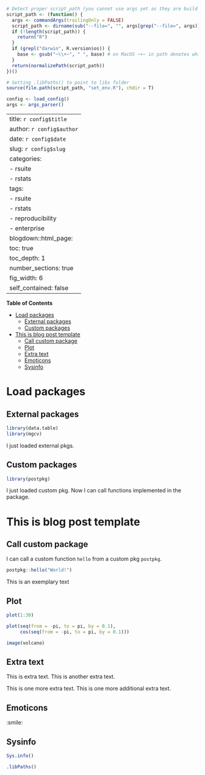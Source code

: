 ```r
# Detect proper script_path (you cannot use args yet as they are build with tools in set_env.r)
script_path <- (function() {
  args <- commandArgs(trailingOnly = FALSE)
  script_path <- dirname(sub("--file=", "", args[grep("--file=", args)]))
  if (!length(script_path)) {
    return("R")
  }
  if (grepl("darwin", R.version$os)) {
    base <- gsub("~\\+~", " ", base) # on MacOS ~+~ in path denotes whitespace
  }
  return(normalizePath(script_path))
})()

# Setting .libPaths() to point to libs folder
source(file.path(script_path, "set_env.R"), chdir = T)

config <- load_config()
args <- args_parser()
```
---
title: `r config$title`
author: `r config$author`
date: `r config$date`
slug: `r config$slug`
categories:
  - rsuite
  - rstats
tags:
  - rsuite
  - rstats
  - reproducibility
  - enterprise
blogdown::html_page:
    toc: true
    toc_depth: 1
    number_sections: true
    fig_width: 6
    self_contained: false
---

<!-- markdown-toc start - Don't edit this section. Run M-x markdown-toc-refresh-toc -->
**Table of Contents**

- [Load packages](#load-packages)
    - [External packages](#external-packages)
    - [Custom packages](#custom-packages)
- [This is blog post template](#this-is-blog-post-template)
    - [Call custom package](#call-custom-package)
    - [Plot](#plot)
    - [Extra text](#extra-text)
    - [Emoticons](#emoticons)
    - [Sysinfo](#sysinfo)

<!-- markdown-toc end -->


# Load packages

## External packages ##

```r
library(data.table)
library(mgcv)
```
I just loaded external pkgs.

## Custom packages ##

```r
library(postpkg)
```
I just loaded custom pkg. Now I can call functions implemented in the package.

# This is blog post template

## Call custom package ##

I can call a custom function `hello` from a custom pkg `postpkg`.

```r
postpkg::hello("World!")
```

This is an exemplary text

## Plot
```r
plot(1:30)
```

```r
plot(seq(from = -pi, to = pi, by = 0.1),
     cos(seq(from = -pi, to = pi, by = 0.1)))
```

```r
image(volcano)
```

## Extra text

This is extra text.
This is another extra text.

This is one more extra text.
This is one more additional extra text.

## Emoticons

:smile:

## Sysinfo

```r
Sys.info()
```

```r
.libPaths()
```
